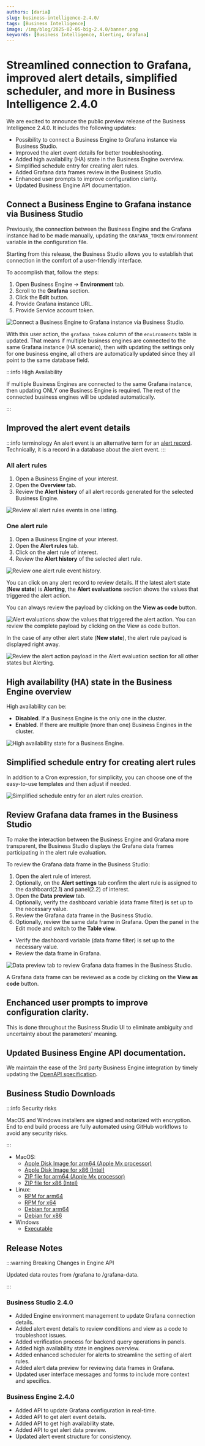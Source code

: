 ```yaml
---
authors: [daria]
slug: business-intelligence-2.4.0/
tags: [Business Intelligence]
image: /img/blog/2025-02-05-big-2.4.0/banner.png
keywords: [Business Intelligence, Alerting, Grafana]
---
```



# Streamlined connection to Grafana, improved alert details, simplified scheduler, and more in Business Intelligence 2.4.0

We are excited to announce the public preview release of the Business Intelligence 2.4.0. It includes the following updates:

- Possibility to connect a Business Engine to Grafana instance via Business Studio.
- Improved the alert event details for better troubleshooting.
- Added high availability (HA) state in the Business Engine overview.
- Simplified schedule entry for creating alert rules.
- Added Grafana data frames review in the Business Studio.
- Enhanced user prompts to improve configuration clarity.
- Updated Business Engine API documentation.

## Connect a Business Engine to Grafana instance via Business Studio

Previously, the connection between the Business Engine and the Grafana instance had to be made manually, updating the `GRAFANA_TOKEN` environment variable in the configuration file.

Starting from this release, the Business Studio allows you to establish that connection in the comfort of a user-friendly interface.

To accomplish that, follow the steps:

1. Open Business Engine -> **Environment** tab.
2. Scroll to the **Grafana** section.
3. Click the **Edit** button.
4. Provide Grafana instance URL.
5. Provide Service account token.

<Image
  title="Connect a Business Engine to Grafana instance via Business Studio."
  src="/img/blog/2025-02-05-big-2.4.0/token.png"
/>

With this user action, the `grafana_token` column of the `environments` table is updated. That means if multiple business engines are connected to the same Grafana instance (HA scenario), then with updating the settings only for one business engine, all others are automatically updated since they all point to the same database field.

:::info High Availability

If multiple Business Engines are connected to the same Grafana instance, then updating ONLY one Business Engine is required. The rest of the connected business engines will be updated automatically.

:::

## Improved the alert event details

:::info terminology
An alert event is an alternative term for an [alert record](/big/alerting/#alert-components). Technically, it is a record in a database about the alert event.
:::

### All alert rules

1.  Open a Business Engine of your interest.
2.  Open the **Overview** tab.
3.  Review the **Alert history** of all alert records generated for the selected Business Engine.

<Image
  title="Review all alert rules events in one listing."
  src="/img/blog/2025-02-05-big-2.4.0/all-alerts.png"
/>

### One alert rule

1.  Open a Business Engine of your interest.
2.  Open the **Alert rules** tab.
3.  Click on the alert rule of interest.
4.  Review the **Alert history** of the selected alert rule.

<Image
  title="Review one alert rule event history."
  src="/img/blog/2025-02-05-big-2.4.0/one-alert.png"
/>

You can click on any alert record to review details. If the latest alert state (**New state**) is **Alerting**, the **Alert evaluations** section shows the values that triggered the alert action.

You can always review the payload by clicking on the **View as code** button.

<Image
  title="Alert evaluations show the values that triggered the alert action. You can review the complete payload by clicking on the View as code button."
  src="/img/blog/2025-02-05-big-2.4.0/alerting-state.png"
/>

In the case of any other alert state (**New state**), the alert rule payload is displayed right away.

<Image
  title="Review the alert action payload in the Alert evaluation section for all other states but Alerting."
  src="/img/blog/2025-02-05-big-2.4.0/other-states.png"
/>

## High availability (HA) state in the Business Engine overview

High availability can be:

- **Disabled**. If a Business Engine is the only one in the cluster.
- **Enabled**. If there are multiple (more than one) Business Engines in the cluster.

<Image
  title="High availability state for a Business Engine."
  src="/img/blog/2025-02-05-big-2.4.0/enabled-disabled.png"
/>

## Simplified schedule entry for creating alert rules

In addition to a Cron expression, for simplicity, you can choose one of the easy-to-use templates and then adjust if needed.

<Image
  title="Simplified schedule entry for an alert rules creation."
  src="/img/blog/2025-02-05-big-2.4.0/cron.png"
/>

## Review Grafana data frames in the Business Studio

To make the interaction between the Business Engine and Grafana more transparent, the Business Studio displays the Grafana data frames participating in the alert rule evaluation.

To review the Grafana data frame in the Business Studio:

1.  Open the alert rule of interest.
2.  Optionally, on the **Alert settings** tab confirm the alert rule is assigned to the dashboard(2.1) and panel(2.2) of interest.
3.  Open the **Data preview** tab.
4.  Optionally, verify the dashboard variable (data frame filter) is set up to the necessary value.
5.  Review the Grafana data frame in the Business Studio.
6.  Optionally, review the same data frame in Grafana. Open the panel in the Edit mode and switch to the **Table view**.

- Verify the dashboard variable (data frame filter) is set up to the necessary value.
- Review the data frame in Grafana.

<Image
  title="Data preview tab to review Grafana data frames in the Business Studio."
  src="/img/blog/2025-02-05-big-2.4.0/data-preview.png"
/>

A Grafana data frame can be reviewed as a code by clicking on the **View as code** button.

## Enchanced user prompts to improve configuration clarity.

This is done throughout the Business Studio UI to eliminate ambiguity and uncertainty about the parameters' meaning.

## Updated Business Engine API documentation.

We maintain the ease of the 3rd party Business Engine integration by timely updating the [OpenAPI specification](/big/api/).

## Business Studio Downloads

:::info Security risks

MacOS and Windows installers are signed and notarized with encryption. End to end build process are fully automated using GitHub workflows to avoid any security risks.

:::

- MacOS:
  - [Apple Disk Image for arm64 (Apple Mx processor)](https://github.com/VolkovLabs/business-intelligence/releases/download/v2.4.0/Business.Studio-2.4.0-arm64.dmg)
  - [Apple Disk Image for x86 (Intel)](https://github.com/VolkovLabs/business-intelligence/releases/download/v2.4.0/Business.Studio-2.4.0-x64.dmg)
  - [ZIP file for arm64 (Apple Mx processor)](https://github.com/VolkovLabs/business-intelligence/releases/download/v2.4.0/Business.Studio-darwin-arm64-2.4.0.zip)
  - [ZIP file for x86 (Intel)](https://github.com/VolkovLabs/business-intelligence/releases/download/v2.4.0/Business.Studio-darwin-x64-2.4.0.zip)
- Linux:
  - [RPM for arm64](https://github.com/VolkovLabs/business-intelligence/releases/download/v2.4.0/business-studio-2.4.0-1.arm64.rpm)
  - [RPM for x64](https://github.com/VolkovLabs/business-intelligence/releases/download/v2.4.0/business-studio-2.4.0-1.x86_64.rpm)
  - [Debian for arm64](https://github.com/VolkovLabs/business-intelligence/releases/download/v2.4.0/business-studio_2.4.0_arm64.deb)
  - [Debian for x86](https://github.com/VolkovLabs/business-intelligence/releases/download/v2.4.0/business-studio_2.4.0_amd64.deb)
- Windows
  - [Executable](https://github.com/VolkovLabs/business-intelligence/releases/download/v2.4.0/Business.Studio-2.4.0.Setup.exe)

## Release Notes

:::warning Breaking Changes in Engine API

Updated data routes from /grafana to /grafana-data.

:::

### Business Studio 2.4.0

- Added Engine environment management to update Grafana connection details.
- Added alert event details to review conditions and view as a code to troubleshoot issues.
- Added verification process for backend query operations in panels.
- Added high availability state in engines overview.
- Added enhanced scheduler for alerts to streamline the setting of alert rules.
- Added alert data preview for reviewing data frames in Grafana.
- Updated user interface messages and forms to include more context and specifics.

### Business Engine 2.4.0

- Added API to update Grafana configuration in real-time.
- Added API to get alert event details.
- Added API to get high availability state.
- Added API to get alert data preview.
- Updated alert event structure for consistency.

<Feedback />
